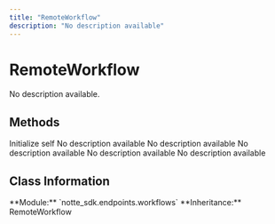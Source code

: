 ```yaml
---
title: "RemoteWorkflow"
description: "No description available"
---
```


# RemoteWorkflow

No description available.

## Methods

<CardGroup cols={2}>
  <Card
    title="__init__"
    icon="function"
    href="__init__"
  >
    Initialize self
  </Card>
  <Card
    title="delete"
    icon="function"
    href="delete"
  >
    No description available
  </Card>
  <Card
    title="download"
    icon="function"
    href="download"
  >
    No description available
  </Card>
  <Card
    title="get_url"
    icon="function"
    href="get_url"
  >
    No description available
  </Card>
  <Card
    title="run"
    icon="function"
    href="run"
  >
    No description available
  </Card>
  <Card
    title="update"
    icon="function"
    href="update"
  >
    No description available
  </Card>
</CardGroup>

## Class Information

<Info>
**Module:** `notte_sdk.endpoints.workflows`
**Inheritance:** RemoteWorkflow
</Info>
